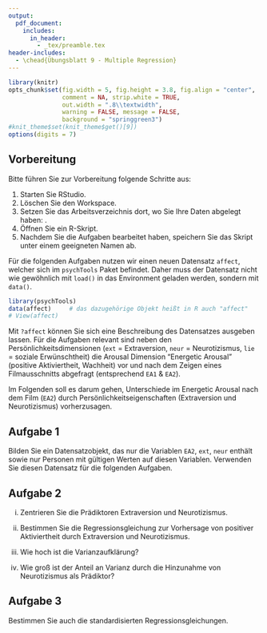 ```yaml
---
output:
  pdf_document:
    includes:
      in_header: 
        - _tex/preamble.tex
header-includes:
  - \chead{Übungsblatt 9 - Multiple Regression}
---
```


```r
library(knitr)
opts_chunk$set(fig.width = 5, fig.height = 3.8, fig.align = "center", 
               comment = NA, strip.white = TRUE, 
               out.width = ".8\\textwidth",
               warning = FALSE, message = FALSE, 
               background = "springgreen3")
#knit_theme$set(knit_theme$get()[9])
options(digits = 7)
```

## Vorbereitung

Bitte führen Sie zur Vorbereitung folgende Schritte aus:

1.  Starten Sie RStudio.
2.  Löschen Sie den Workspace. 
3.  Setzen Sie das Arbeitsverzeichnis dort, wo Sie Ihre Daten abgelegt haben: \menu{Session > Set Working Directory > Choose Directory}.
3.  Öffnen Sie ein R-Skript.
4.  Nachdem Sie die Aufgaben bearbeitet haben, speichern Sie das Skript unter einem geeigneten Namen ab.

Für die folgenden Aufgaben nutzen wir einen neuen Datensatz `affect`, welcher sich im `psychTools` Paket befindet. Daher muss der Datensatz nicht wie gewöhnlich mit `load()` in das Environment geladen werden, sondern mit `data()`.

```r
library(psychTools)
data(affect)     # das dazugehörige Objekt heißt in R auch "affect"
# View(affect)
```

Mit `?affect` können Sie sich eine Beschreibung des Datensatzes ausgeben lassen. Für die Aufgaben relevant sind neben den Persönlichkeitsdimensionen (`ext` = Extraversion, `neur` = Neurotizismus, `lie` = soziale Erwünschtheit) die Arousal Dimension "Energetic Arousal" (positive Aktiviertheit, Wachheit) vor und nach dem Zeigen eines Filmausschnitts abgefragt (entsprechend `EA1` & `EA2`).

Im Folgenden soll es darum gehen, Unterschiede im Energetic Arousal nach dem Film (`EA2`) durch Persönlichkeitseigenschaften (Extraversion und Neurotizismus) vorherzusagen.

## Aufgabe 1

Bilden Sie ein Datensatzobjekt, das nur die Variablen `EA2`, `ext`, `neur` enthält sowie nur Personen mit gültigen Werten auf diesen Variablen. Verwenden Sie diesen Datensatz für die folgenden Aufgaben.

## Aufgabe 2

i) Zentrieren Sie die Prädiktoren Extraversion und Neurotizismus.

ii) Bestimmen Sie die Regressionsgleichung zur Vorhersage von positiver Aktiviertheit durch Extraversion und Neurotizismus.

iii) Wie hoch ist die Varianzaufklärung?

iv) Wie groß ist der Anteil an Varianz durch die Hinzunahme von Neurotizismus als Prädiktor?

## Aufgabe 3

Bestimmen Sie auch die standardisierten Regressionsgleichungen.
























